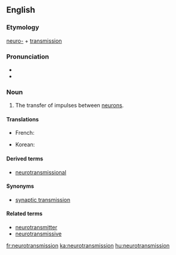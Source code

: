 ==English==

===Etymology===

[[neuro-]] + [[transmission]]

===Pronunciation===

* {{IPA|nuɹoʊtrænzˈmɪʃən}}
* {{rhymes|ɪʃən}}

===Noun===
{{en-noun}}
{{wikipedia}}

# {{context|neurology|lang=en}} The transfer of impulses between [[neuron]]s.

====Translations====

{{trans-top|transfer of impulses between neurons}}
* French: {{t+|fr|neurotransmission}}
{{trans-mid}}
* Korean: {{t|ko|신경전달|tr=sin-gyeongjeondal}}
{{trans-bottom}}

====Derived terms====
* [[neurotransmissional]]

====Synonyms====
* [[synaptic transmission]]

====Related terms====
* [[neurotransmitter]]
* [[neurotransmissive]]

[[fr:neurotransmission]]
[[ka:neurotransmission]]
[[hu:neurotransmission]]